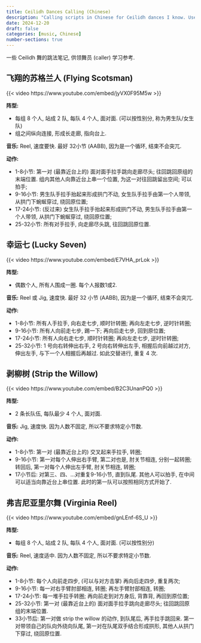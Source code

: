 ```yaml
---
title: Ceilidh Dances Calling (Chinese)
description: "Calling scripts in Chinese for Ceilidh dances I know. Useful for Ceilidh callers to learn."
date: 2024-12-20
draft: false
categories: [music, Chinese]
number-sections: true
---
```


一些 Ceilidh 舞的跳法笔记, 供领舞员 (caller) 学习参考. 


## 飞翔的苏格兰人 (Flying Scotsman)

{{< video https://www.youtube.com/embed/jyVX0F95M5w >}}

**阵型:**

- 每组 8 个人, 站成 2 队, 每队 4 个人, 面对面. (可以按性别分, 称为男生队/女生队)
- 组之间纵向连接, 形成长走廊, 指向台上. 

**音乐:** Reel, 速度要快. 最好 32小节 (AABB), 因为是一个循环, 结束不会突兀. 

**动作:** 

- 1-8小节: 第一对 (最靠近台上的) 面对面手拉手跳向走廊尽头; 往回跳回原组的末端位置. 组内其他人向靠近台上串一个位置, 为这一对往回跳留出空间; 可以拍手; 
- 9-16小节: 男生队手拉手抬起来形成拱门不动, 女生队手拉手由第一个人带领, 从拱门下蜿蜒穿过, 绕回原位置;
- 17-24小节: (反过来) 女生队手拉手抬起来形成拱门不动, 男生队手拉手由第一个人带领, 从拱门下蜿蜒穿过, 绕回原位置;
- 25-32小节: 所有对手拉手, 向走廊尽头跳, 往回跳回原位置.


## 幸运七 (Lucky Seven)

{{< video https://www.youtube.com/embed/E7VHA_prLok >}}

**阵型:**

- 偶数个人, 所有人围成一圈. 每个人报数1或2. 


**音乐:** Reel 或 Jig, 速度快. 最好 32 小节 (AABB), 因为是一个循环, 结束不会突兀. 

**动作:**

- 1-8小节: 所有人手拉手, 向右走七步, 顺时针转圈; 再向左走七步, 逆时针转圈;
- 9-16小节: 所有人向前走七步, 踢一下; 再向后走七步, 回到原位置;
- 17-24小节: 所有人向右走七步, 顺时针转圈; 再向左走七步, 逆时针转圈;
- 25-32小节: 1 号向右转伸出右手, 2 号向右转伸出左手, 相握后向前越过对方, 伸出左手, 与下一个人相握后再越过. 如此交替进行, 重复 4 次. 





## 剥柳树 (Strip the Willow)


{{< video https://www.youtube.com/embed/B2C3UnanPQ0 >}}

**阵型:**

- 2 条长队伍, 每队最少 4 个人, 面对面.

**音乐:**  Jig, 速度快. 因为人数不固定, 所以不要求特定小节数.



**动作:**

- 1-8小节: 第一对 (最靠近台上的) 交叉起来手拉手, 转圈;
- 9-16小节: 第一对每个人伸出右手臂, 第二对也是, 肘关节相连, 分别一起转圈; 转回后, 第一对每个人伸出左手臂, 肘关节相连, 转圈;
- 17小节后: 对第三、四、...对重复9-16小节, 直到队尾. 其他人可以拍手, 在中间可以适当向靠近台上串位置. 此时的第一队可以按照相同方式开始了.




## 弗吉尼亚里尔舞 (Virginia Reel)

{{< video https://www.youtube.com/embed/gnLEnf-6S_U >}}

**阵型:**

- 每组 8 个人, 站成 2 队, 每队 4 个人, 面对面. (可以按性别分)

**音乐:** Reel, 速度适中. 因为人数不固定, 所以不要求特定小节数.

**动作:**

- 1-8小节: 每个人向前走四步, (可以与对方击掌) 再向后走四步, 重复两次;
- 9-16小节: 每一对右手臂肘部相连, 转圈; 再左手臂肘部相连, 转圈;
- 17-24小节: 每一堆手拉手转圈; 再向前走到对方身后, 背靠背, 再回到原位置;
- 25-32小节: 第一对 (最靠近台上的) 面对面手拉手跳向走廊尽头; 往回跳回原组的末端位置. 
- 33小节后: 第一对做 strip the willow 的动作, 到队尾后, 再手拉手跳回来. 第一对带领自己的队向外绕向队尾, 第一对在队尾双手结合形成拱形, 其他人从拱门下穿过, 绕回原位置.
